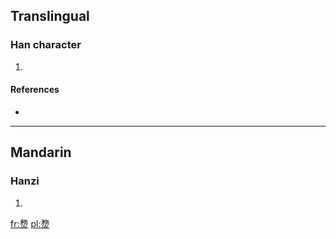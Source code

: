==Translingual==

===Han character===
{{Han char|rn=86|rad=火|as=10|sn=14|four=|canj=弓尸火 (NSF), X弓尸火 (XNSF)}}

# {{defn|Han|sort=火10}}

====References====
* {{Han ref|kx=0679.010|dkj=19285|hdz=32226.030|uh=7183|ud=29059}}

----

==Mandarin==

===Hanzi===
{{cmn-hanzi|pin=[[wù]] ([[wu4]])|wg=wu<sup>4</sup>}}

# {{defn|Mandarin|sort=火10}}

[[fr:熃]]
[[pl:熃]]
